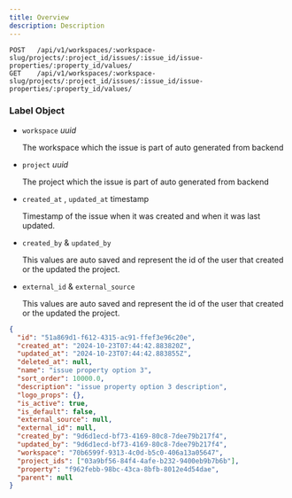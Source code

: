 ```yaml
---
title: Overview
description: Description
---
```


```http
POST   /api/v1/workspaces/:workspace-slug/projects/:project_id/issues/:issue_id/issue-properties/:property_id/values/
GET    /api/v1/workspaces/:workspace-slug/projects/:project_id/issues/:issue_id/issue-properties/:property_id/values/
```

### Label Object

- `workspace` _uuid_

  The workspace which the issue is part of auto generated from backend

- `project` _uuid_

  The project which the issue is part of auto generated from backend

- `created_at` , `updated_at` timestamp

  Timestamp of the issue when it was created and when it was last updated.

- `created_by` & `updated_by`

  This values are auto saved and represent the id of the user that created or the updated the project.

- `external_id` & `external_source`

  This values are auto saved and represent the id of the user that created or the updated the project.

<ResponseExample>

```json JSON
{
  "id": "51a869d1-f612-4315-ac91-ffef3e96c20e",
  "created_at": "2024-10-23T07:44:42.883820Z",
  "updated_at": "2024-10-23T07:44:42.883855Z",
  "deleted_at": null,
  "name": "issue property option 3",
  "sort_order": 10000.0,
  "description": "issue property option 3 description",
  "logo_props": {},
  "is_active": true,
  "is_default": false,
  "external_source": null,
  "external_id": null,
  "created_by": "9d6d1ecd-bf73-4169-80c8-7dee79b217f4",
  "updated_by": "9d6d1ecd-bf73-4169-80c8-7dee79b217f4",
  "workspace": "70b6599f-9313-4c0d-b5c0-406a13a05647",
  "project_ids": ["03a9bf56-84f4-4afe-b232-9400eb9b7b6b"],
  "property": "f962febb-98bc-43ca-8bfb-8012e4d54dae",
  "parent": null
}
```

</ResponseExample>
